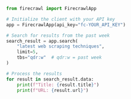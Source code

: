 ```python Python
from firecrawl import FirecrawlApp

# Initialize the client with your API key
app = FirecrawlApp(api_key="fc-YOUR_API_KEY")

# Search for results from the past week
search_result = app.search(
    "latest web scraping techniques",
    limit=5,
    tbs="qdr:w"  # qdr:w = past week
)

# Process the results
for result in search_result.data:
    print(f"Title: {result.title}")
    print(f"URL: {result.url}") 
```